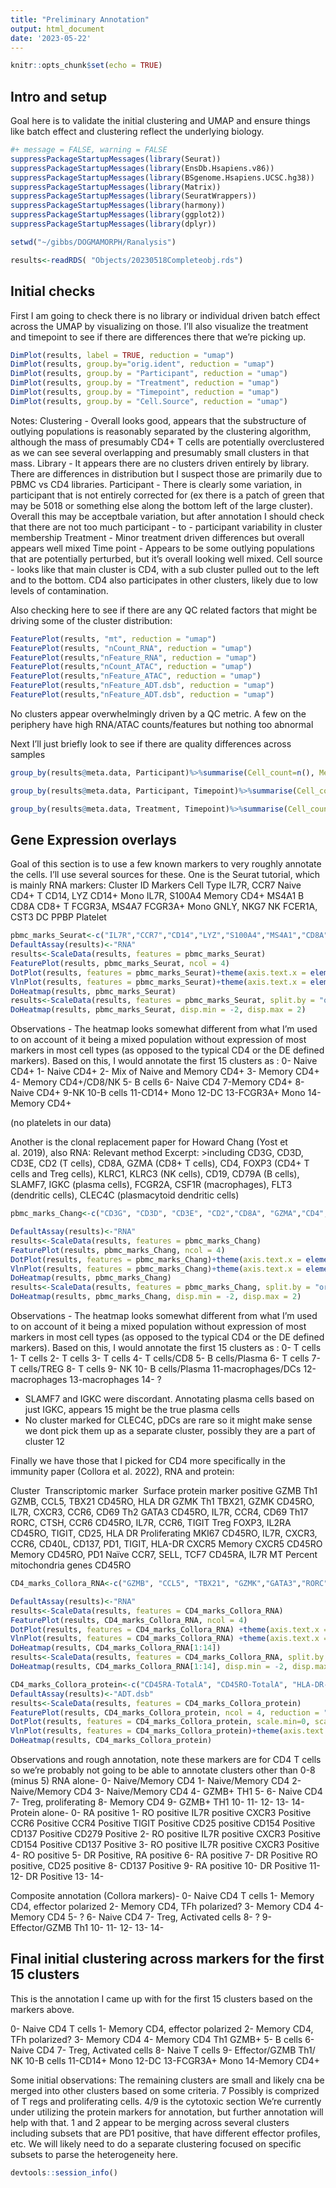 ```yaml
---
title: "Preliminary Annotation"
output: html_document
date: '2023-05-22'
---
```


```r
knitr::opts_chunk$set(echo = TRUE)
```

## Intro and setup

Goal here is to validate the initial clustering and UMAP and ensure things like batch effect and clustering reflect the underlying biology. 


```r
#+ message = FALSE, warning = FALSE
suppressPackageStartupMessages(library(Seurat))
suppressPackageStartupMessages(library(EnsDb.Hsapiens.v86))
suppressPackageStartupMessages(library(BSgenome.Hsapiens.UCSC.hg38))
suppressPackageStartupMessages(library(Matrix))
suppressPackageStartupMessages(library(SeuratWrappers))
suppressPackageStartupMessages(library(harmony))
suppressPackageStartupMessages(library(ggplot2))
suppressPackageStartupMessages(library(dplyr))

setwd("~/gibbs/DOGMAMORPH/Ranalysis")

results<-readRDS( "Objects/20230518Completeobj.rds")

```

## Initial checks

First I am going to check there is no library or individual driven batch effect across the UMAP by visualizing on those. I'll also visualize the treatment and timepoint to see if there are differences there that we're picking up. 

```r
DimPlot(results, label = TRUE, reduction = "umap")
DimPlot(results, group.by="orig.ident", reduction = "umap")
DimPlot(results, group.by = "Participant", reduction = "umap")
DimPlot(results, group.by = "Treatment", reduction = "umap")
DimPlot(results, group.by = "Timepoint", reduction = "umap")
DimPlot(results, group.by = "Cell.Source", reduction = "umap")
```

Notes:
Clustering - Overall looks good, appears that the substructure of outlying populations is reasonably separated by the clustering algorithm, although the mass of presumably CD4+ T cells are potentially overclustered as we can see several overlapping and presumably small clusters in that mass. 
Library - It appears there are no clusters driven entirely by library. There are differences in distribution but I suspect those are primarily due to PBMC vs CD4 libraries. 
Participant - There is clearly some variation, in participant that is not entirely corrected for (ex there is a patch of green that may be 5018 or something else along the bottom left of the large cluster). Overall this may be acceptbale variation, but after annotation I should check that there are not too much participant - to - participant variability in cluster membership 
Treatment - Minor treatment driven differences but overall appears well mixed 
Time point - Appears to be some outlying populations that are potentially perturbed, but it's overall looking well mixed. 
Cell source - looks like that main cluster is CD4, with a sub cluster pulled out to the left and to the bottom. CD4 also participates in other clusters, likely due to low levels of contamination. 


Also checking here to see if there are any QC related factors that might be driving some of the cluster distribution:

```r
FeaturePlot(results, "mt", reduction = "umap")
FeaturePlot(results, "nCount_RNA", reduction = "umap")
FeaturePlot(results,"nFeature_RNA", reduction = "umap")
FeaturePlot(results,"nCount_ATAC", reduction = "umap")
FeaturePlot(results,"nFeature_ATAC", reduction = "umap")
FeaturePlot(results,"nFeature_ADT.dsb", reduction = "umap")
FeaturePlot(results,"nFeature_ADT.dsb", reduction = "umap")
```

No clusters appear overwhelmingly driven by a QC metric. A few on the periphery have high RNA/ATAC counts/features but nothing too abnormal

Next I'll just briefly look to see if there are quality differences across samples 

```r
group_by(results@meta.data, Participant)%>%summarise(Cell_count=n(), Median_genes=median(nFeature_RNA), Median_RNA_UMI=median(nCount_RNA), Median_ATAC_Fragments=median(nCount_ATAC), Median_ADT_UMI=median(nCount_ADT))

group_by(results@meta.data, Participant, Timepoint)%>%summarise(Cell_count=n(), Median_genes=median(nFeature_RNA), Median_RNA_UMI=median(nCount_RNA), Median_ATAC_Fragments=median(nCount_ATAC), Median_ADT_UMI=median(nCount_ADT))%>%print(n=10000)

group_by(results@meta.data, Treatment, Timepoint)%>%summarise(Cell_count=n(), Median_genes=median(nFeature_RNA), Median_RNA_UMI=median(nCount_RNA), Median_ATAC_Fragments=median(nCount_ATAC), Median_ADT_UMI=median(nCount_ADT))

```

## Gene Expression overlays 

Goal of this section is to use a few known markers to very roughly annotate the cells. I'll use several sources for these. One is the Seurat tutorial, which is mainly RNA markers: 
Cluster ID	Markers	Cell Type
IL7R, CCR7	Naive CD4+ T
CD14, LYZ	CD14+ Mono
IL7R, S100A4	Memory CD4+
MS4A1	B
CD8A	CD8+ T
FCGR3A, MS4A7	FCGR3A+ Mono
GNLY, NKG7	NK
FCER1A, CST3	DC
PPBP	Platelet



```r
pbmc_marks_Seurat<-c("IL7R","CCR7","CD14","LYZ","S100A4","MS4A1","CD8A","FCGR3A","MS4A7","GNLY","NKG7","FCER1A","CST3","PPBP")
DefaultAssay(results)<-"RNA"
results<-ScaleData(results, features = pbmc_marks_Seurat)
FeaturePlot(results, pbmc_marks_Seurat, ncol = 4)
DotPlot(results, features = pbmc_marks_Seurat)+theme(axis.text.x = element_text(vjust = 0.7, angle = 90))
VlnPlot(results, features = pbmc_marks_Seurat)+theme(axis.text.x = element_text(vjust = 0.7, angle = 90))
DoHeatmap(results, pbmc_marks_Seurat)
results<-ScaleData(results, features = pbmc_marks_Seurat, split.by = "orig.ident")
DoHeatmap(results, pbmc_marks_Seurat, disp.min = -2, disp.max = 2)

```

Observations - The heatmap looks somewhat different from what I'm used to on account of it being a mixed population without expression of most markers in most cell types (as opposed to the typical CD4 or the DE defined markers). 
Based on this, I would annotate the first 15 clusters as :
0- Naive CD4+
1- Naive CD4+
2- Mix of Naive and Memory CD4+
3- Memory CD4+
4- Memory CD4+/CD8/NK
5- B cells
6- Naive CD4
7-Memory CD4+
8-Naive CD4+
9-NK
10-B cells
11-CD14+ Mono
12-DC
13-FCGR3A+ Mono
14- Memory CD4+

(no platelets in our data)


Another is the clonal replacement paper for Howard Chang (Yost et al. 2019), also RNA: 
Relevant method Excerpt:
>including CD3G, CD3D, CD3E, CD2 (T cells), CD8A, GZMA (CD8+ T cells), CD4, FOXP3 (CD4+ T cells and Treg cells), KLRC1, KLRC3 (NK cells), CD19, CD79A (B cells), SLAMF7, IGKC (plasma cells), FCGR2A, CSF1R (macrophages), FLT3 (dendritic cells), CLEC4C (plasmacytoid dendritic cells) 

```r
pbmc_marks_Chang<-c("CD3G", "CD3D", "CD3E", "CD2","CD8A", "GZMA","CD4", "FOXP3","KLRC1", "KLRC3","CD19", "CD79A","SLAMF7", "IGKC" ,"FCGR2A", "CSF1R","FLT3","CLEC4C")

DefaultAssay(results)<-"RNA"
results<-ScaleData(results, features = pbmc_marks_Chang)
FeaturePlot(results, pbmc_marks_Chang, ncol = 4)
DotPlot(results, features = pbmc_marks_Chang)+theme(axis.text.x = element_text(vjust = 0.7, angle = 90))
VlnPlot(results, features = pbmc_marks_Chang)+theme(axis.text.x = element_text(vjust = 0.7, angle = 90))
DoHeatmap(results, pbmc_marks_Chang)
results<-ScaleData(results, features = pbmc_marks_Chang, split.by = "orig.ident")
DoHeatmap(results, pbmc_marks_Chang, disp.min = -2, disp.max = 2)

```

Observations - The heatmap looks somewhat different from what I'm used to on account of it being a mixed population without expression of most markers in most cell types (as opposed to the typical CD4 or the DE defined markers). 
Based on this, I would annotate the first 15 clusters as :
0- T cells
1- T cells
2- T cells
3- T cells
4- T cells/CD8
5- B cells/Plasma
6- T cells
7- T cells/TREG
8- T cells
9- NK
10- B cells/Plasma
11-macrophages/DCs
12-macrophages
13-macrophages
14- ? 

* SLAMF7 and IGKC were discordant. Annotating plasma cells based on just IGKC, appears 15 might be the true plasma cells
* No cluster marked for CLEC4C, pDCs are rare so it might make sense we dont pick them up as a separate cluster, possibly they are a part of cluster 12

Finally we have those that I picked for CD4 more specifically in the immunity paper (Collora et al. 2022), RNA and protein:

Cluster 	Transcriptomic marker 	Surface protein marker positive
GZMB Th1	GZMB, CCL5, TBX21	CD45RO, HLA DR
GZMK Th1	TBX21, GZMK	CD45RO, IL7R, CXCR3, CCR6, CD69
Th2	GATA3	CD45RO, IL7R, CCR4, CD69
Th17	RORC, CTSH, CCR6	CD45RO, IL7R, CCR6, TIGIT
Treg	FOXP3, IL2RA	CD45RO, TIGIT, CD25, HLA DR
Proliferating	MKI67	CD45RO, IL7R, CXCR3, CCR6, CD40L, CD137, PD1, TIGIT, HLA-DR
CXCR5 Memory	CXCR5	CD45RO
Memory		CD45RO, PD1
Naïve	CCR7, SELL, TCF7	CD45RA, IL7R
MT	Percent mitochondria genes	CD45RO


```r
CD4_marks_Collora_RNA<-c("GZMB", "CCL5", "TBX21", "GZMK","GATA3","RORC", "CTSH","FOXP3", "IL2RA","MKI67", "CXCR5", "CCR7", "SELL", "TCF7", "mt")

DefaultAssay(results)<-"RNA"
results<-ScaleData(results, features = CD4_marks_Collora_RNA)
FeaturePlot(results, CD4_marks_Collora_RNA, ncol = 4)
DotPlot(results, features = CD4_marks_Collora_RNA) +theme(axis.text.x = element_text(vjust = 0.7, angle = 90))
VlnPlot(results, features = CD4_marks_Collora_RNA) +theme(axis.text.x = element_text(vjust = 0.7, angle = 90))
DoHeatmap(results, CD4_marks_Collora_RNA[1:14])
results<-ScaleData(results, features = CD4_marks_Collora_RNA, split.by = "orig.ident")
DoHeatmap(results, CD4_marks_Collora_RNA[1:14], disp.min = -2, disp.max = 2)

CD4_marks_Collora_protein<-c("CD45RA-TotalA", "CD45RO-TotalA", "HLA-DR-DP-DQ-TotalA", "CD127-TotalA","CD183-TotalA","CD196-TotalA","CD194-TotalA","TIGIT-TotalA","CD25-TotalA", "CD154-TotalA", "CD137-TotalA", "CD279-TotalA")
DefaultAssay(results)<-"ADT.dsb"
results<-ScaleData(results, features = CD4_marks_Collora_protein)
FeaturePlot(results, CD4_marks_Collora_protein, ncol = 4, reduction = "umap", min.cutoff = 'q5', max.cutoff = 'q95')
DotPlot(results, features = CD4_marks_Collora_protein, scale.min=0, scale.max=100)+theme(axis.text.x = element_text(vjust = 0.7, angle = 90))
VlnPlot(results, features = CD4_marks_Collora_protein)+theme(axis.text.x = element_text(vjust = 0.7, angle = 90))
DoHeatmap(results, CD4_marks_Collora_protein)

```
Observations and rough annotation, note these markers are for CD4 T cells so we're probably not going to be able to annotate clusters other than 0-8 (minus 5)
RNA alone- 
0- Naive/Memory CD4
1- Naive/Memory CD4
2- Naive/Memory CD4
3- Naive/Memory CD4
4- GZMB+ TH1
5- 
6- Naive CD4
7- Treg, proliferating
8- Memory CD4
9- GZMB+ TH1
10- 
11-
12-
13-
14- 
Protein alone- 
0- RA positive
1- RO positive IL7R positive CXCR3 Positive CCR6 Positive CCR4 Positive TIGIT Positive CD25 positive CD154 Positive CD137 Positive CD279 Positive 
2- RO positive IL7R positive CXCR3 Positive CD154 Positive CD137 Positive
3- RO positive IL7R positive CXCR3 Positive 
4- RO positive
5- DR Positive,  RA positive
6- RA positive
7- DR Positive RO positive, CD25 positive
8- CD137 Positive
9- RA positive
10- DR Positive
11-
12- DR Positive
13-
14- 

Composite annotation (Collora markers)-
0- Naive CD4 T cells 
1- Memory CD4, effector polarized
2- Memory CD4, TFh polarized?
3- Memory CD4
4- Memory CD4 
5- ?
6- Naive CD4
7- Treg, Activated cells 
8- ?
9- Effector/GZMB Th1 
10- 
11-
12- 
13-
14- 

## Final initial clustering across markers for the first 15 clusters

This is the annotation I came up with for the first 15 clusters based on the markers above. 

0- Naive CD4 T cells 
1- Memory CD4, effector polarized
2- Memory CD4, TFh polarized?
3- Memory CD4
4- Memory CD4 Th1 GZMB+
5- B cells
6- Naive CD4
7- Treg, Activated cells 
8- Naive T cells
9- Effector/GZMB Th1/ NK
10-B cells
11-CD14+ Mono
12-DC
13-FCGR3A+ Mono
14-Memory CD4+

Some initial observations: 
The remaining clusters are small and likely cna be merged into other clusters based on some criteria. 
7 Possibly is comprized of T regs and proliferating cells. 
4/9 is the cytotoxic section 
We're currently under utilizing the protein markers for annotation, but further annotation will help with that. 
1 and 2 appear to be merging across several clusters including subsets that are PD1 positive, that have different effector profiles, etc. We will likely need to do a separate clustering focused on specific subsets to parse the heterogeneity here. 

```r
devtools::session_info()
```


